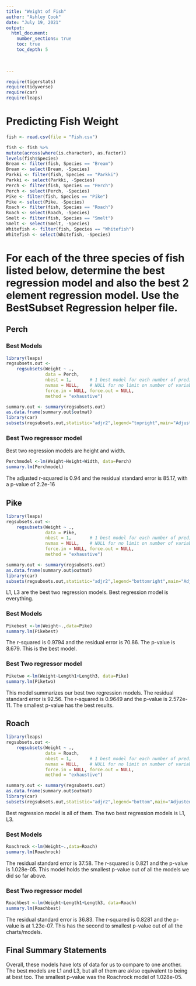```yaml
---
title: "Weight of Fish"
author: "Ashley Cook"
date: "July 19, 2021"  
output: 
  html_document:
    number_sections: true
    toc: true
    toc_depth: 5

 
    
---
```



```r
require(tigerstats)
require(tidyverse)
require(car)
require(leaps)
```

# Predicting Fish Weight
```r
fish <- read.csv(file = "Fish.csv")
```

```r
 
fish <- fish %>%
mutate(across(where(is.character), as.factor))
levels(fish$Species)
Bream <- filter(fish, Species == "Bream")
Bream <- select(Bream, -Species) 
Parkki <- filter(fish, Species == "Parkki")
Parkki <- select(Parkki, -Species) 
Perch <- filter(fish, Species == "Perch")
Perch <- select(Perch, -Species) 
Pike <- filter(fish, Species == "Pike")
Pike <- select(Pike, -Species) 
Roach <- filter(fish, Species == "Roach")
Roach <- select(Roach, -Species) 
Smelt <- filter(fish, Species == "Smelt")
Smelt <- select(Smelt, -Species) 
Whitefish <- filter(fish, Species == "Whitefish")
Whitefish <- select(Whitefish, -Species) 
```

# For each of the three species of fish listed below, determine the best regression model and also the best 2 element regression model. Use the BestSubset Regression helper file.


## Perch

### Best Models

```r
library(leaps)
regsubsets.out <-
    regsubsets(Weight ~ .,
               data = Perch,
               nbest = 1,       # 1 best model for each number of predictors
               nvmax = NULL,    # NULL for no limit on number of variables
               force.in = NULL, force.out = NULL,
               method = "exhaustive")

summary.out <- summary(regsubsets.out)
as.data.frame(summary.out$outmat)
library(car)
subsets(regsubsets.out,statistic="adjr2",legend="topright",main="Adjusted R^2")
```
  

### Best Two regressor model
  
Best two regression models are height and width. 

```r
Perchmodel <-lm(Weight~Height+Width, data=Perch)
summary.lm(Perchmodel)
```
  
The adjusted r-squared is 0.94 and the residual standard error is 85.17, with a p-value of 2.2e-16


## Pike

```r
library(leaps)
regsubsets.out <-
    regsubsets(Weight ~ .,
               data = Pike,
               nbest = 1,       # 1 best model for each number of predictors
               nvmax = NULL,    # NULL for no limit on number of variables
               force.in = NULL, force.out = NULL,
               method = "exhaustive")

summary.out <- summary(regsubsets.out)
as.data.frame(summary.out$outmat)
library(car)
subsets(regsubsets.out,statistic="adjr2",legend="bottomright",main="Adjusted R^2")
```
  
 L1, L3 are the best two regression models. Best regression model is everything.

### Best Models

```r
Pikebest <-lm(Weight~.,data=Pike)
summary.lm(Pikebest)
```
  
 The r-squared is 0.9794 and the residual error is 70.86. The p-value is 8.679. This is the best model.


### Best Two regressor model

```r
Piketwo <-lm(Weight~Length1+Length3, data=Pike)
summary.lm(Piketwo)
```
  
This model summarizes our best two regression models. The residual standard error is 92.56. The r-squared is 0.9649 and the p-value is 2.572e-11. The smallest p-value has the best results. 

## Roach

```r
library(leaps)
regsubsets.out <-
    regsubsets(Weight ~ .,
               data = Roach,
               nbest = 1,       # 1 best model for each number of predictors
               nvmax = NULL,    # NULL for no limit on number of variables
               force.in = NULL, force.out = NULL,
               method = "exhaustive")

summary.out <- summary(regsubsets.out)
as.data.frame(summary.out$outmat)
library(car)
subsets(regsubsets.out,statistic="adjr2",legend="bottom",main="Adjusted R^2")
```
  
Best regression model is all of them. The two best regression models is L1, L3.


### Best Models

```r
Roachrock <-lm(Weight~.,data=Roach)
summary.lm(Roachrock)
```
  
The residual standard error is 37.58. The r-squared is 0.821 and the p-value is 1.028e-05. This model holds the smallest p-value out of all the models we did so far above.

### Best Two regressor model

```r
Roachbest <-lm(Weight~Length1+Length3, data=Roach)
summary.lm(Roachbest)
```
  
The residual standard error is 36.83. The r-squared is 0.8281 and the p-value is at 1.23e-07. This has the second to smallest p-value out of all the charts/models.


## Final Summary Statements

Overall, these models have lots of data for us to compare to one another. The best models are L1 and L3, but all of them are aklso equivalent to being at best too. The smallest p-value was the Roachrock model of 1.028e-05. 